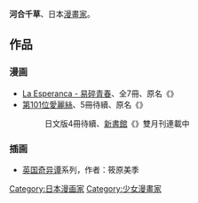 {{japanese|japanese=かわい千草|kana=かわい ちぐさ|romaji=Kawai Chigusa}}{{漫畫}}
'''河合千草'''、日本[[漫畫家|漫畫家]]。

==作品==
===漫画===
* [[La_Esperanca_-_易碎青春|La Esperanca - 易碎青春]]、全7冊、原名《{{lang|ja|エスペランサ}}》
* [[第101位愛麗絲|第101位愛麗絲]]、5冊待續、原名《{{lang|ja|101人目のアリス}}》
*: 日文版4冊待續、[[新書館|新書館]]《{{link-ja|ウィングス (雑誌)|ウィングス (雑誌)|ウィングス}}》雙月刊連載中

===插画===
* [[英国奇异谭|英国奇异谭]]系列，作者：筱原美季

{{Japanese cartoonist-stub}}
{{DEFAULTSORT:Kawai Chigusa}}
[[Category:日本漫画家|Category:日本漫画家]]
[[Category:少女漫畫家|Category:少女漫畫家]]